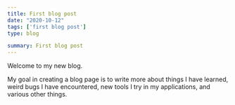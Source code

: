 ```yaml
---
title: First blog post
date: "2020-10-12"
tags: ['first blog post']
type: blog

summary: First blog post 
---
```


Welcome to my new blog.

My goal in creating a blog page is to write more about things I have learned, weird bugs I have encountered, new tools I try in my applications, and various other things.
